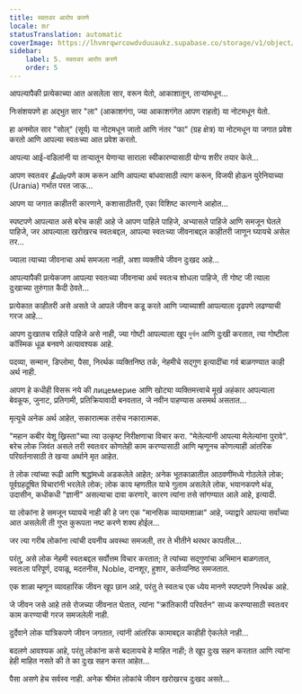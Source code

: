 ```yaml
---
title: स्वतःवर आरोप करणे
locale: mr
statusTranslation: automatic
coverImage: https://lhvmrqwrcowdvduuaukz.supabase.co/storage/v1/object/public/strapi-uploads/small_cover-tratado-de-psicologia-revolucionaria.webp-5e15e1cec4e0ebebcde5d7fc7565d8fd.webp
sidebar:
    label: 5. स्वतःवर आरोप करणे
    order: 5
---
```

आपल्यापैकी प्रत्येकाच्या आत असलेला सार, वरून येतो, आकाशातून, ताऱ्यांमधून...

निःसंशयपणे हा अद्भुत सार "ला" (आकाशगंगा, ज्या आकाशगंगेत आपण राहतो) या नोटमधून येतो.

हा अनमोल सार "सोल्" (सूर्य) या नोटमधून जातो आणि नंतर "फा" (ग्रह क्षेत्र) या नोटमधून या जगात प्रवेश करतो आणि आपल्या स्वतःच्या आत प्रवेश करतो.

आपल्या आई-वडिलांनी या ताऱ्यातून येणाऱ्या साराला स्वीकारण्यासाठी योग्य शरीर तयार केले...

आपण स्वतःवर தீவிரपणे काम करून आणि आपल्या बांधवासाठी त्याग करून, विजयी होऊन युरेनियाच्या (Urania) गर्भात परत जाऊ...

आपण या जगात काहीतरी कारणाने, कशासाठीतरी, एका विशिष्ट कारणाने आहोत...

स्पष्टपणे आपल्यात असे बरेच काही आहे जे आपण पाहिले पाहिजे, अभ्यासले पाहिजे आणि समजून घेतले पाहिजे, जर आपल्याला खरोखरच स्वतःबद्दल, आपल्या स्वतःच्या जीवनाबद्दल काहीतरी जाणून घ्यायचे असेल तर...

ज्याला त्याच्या जीवनाचा अर्थ समजला नाही, अशा व्यक्तीचे जीवन दुःखद आहे...

आपल्यापैकी प्रत्येकजण आपल्या स्वतःच्या जीवनाचा अर्थ स्वतःच शोधला पाहिजे, ती गोष्ट जी त्याला दुःखाच्या तुरुंगात कैदी ठेवते...

प्रत्येकात काहीतरी असे असते जे आपले जीवन कडू करते आणि ज्याच्याशी आपल्याला दृढपणे लढण्याची गरज आहे...

आपण दुःखातच राहिले पाहिजे असे नाही, ज्या गोष्टी आपल्याला खूप দুর্বল आणि दुःखी करतात, त्या गोष्टीला कॉस्मिक धूळ बनवणे अत्यावश्यक आहे.

पदव्या, सन्मान, डिप्लोमा, पैसा, निरर्थक व्यक्तिनिष्ठ तर्क, नेहमीचे सद्गुण इत्यादींचा गर्व बाळगण्यात काही अर्थ नाही.

आपण हे कधीही विसरू नये की лицемерие आणि खोट्या व्यक्तिमत्त्वाचे मूर्ख अहंकार आपल्याला बेवकूफ, जुनाट, प्रतिगामी, प्रतिक्रियावादी बनवतात, जे नवीन पाहण्यास असमर्थ असतात...

मृत्यूचे अनेक अर्थ आहेत, सकारात्मक तसेच नकारात्मक.

"महान कबीर येशू ख्रिस्ता"च्या त्या उत्कृष्ट निरीक्षणाचा विचार करा. "मेलेल्यांनी आपल्या मेलेल्यांना पुरावे". बरेच लोक जिवंत असले तरी स्वतःवर कोणतेही काम करण्यासाठी आणि म्हणूनच कोणत्याही आंतरिक परिवर्तनासाठी ते खऱ्या अर्थाने मृत आहेत.

ते लोक त्यांच्या रूढी आणि श्रद्धांमध्ये अडकलेले आहेत; अनेक भूतकाळातील आठवणींमध्ये गोठलेले लोक; पूर्वग्रहदूषित विचारांनी भरलेले लोक; लोक काय म्हणतील याचे गुलाम असलेले लोक, भयानकपणे थंड, उदासीन, कधीकधी "ज्ञानी" असल्याचा दावा करणारे, कारण त्यांना तसे सांगण्यात आले आहे, इत्यादी.

या लोकांना हे समजून घ्यायचे नाही की हे जग एक "मानसिक व्यायामशाळा" आहे, ज्याद्वारे आपल्या सर्वांच्या आत असलेली ती गुप्त कुरूपता नष्ट करणे शक्य होईल...

जर त्या गरीब लोकांना त्यांची दयनीय अवस्था समजली, तर ते भीतीने थरथर कापतील...

परंतु, असे लोक नेहमी स्वतःबद्दल सर्वोत्तम विचार करतात; ते त्यांच्या सद्गुणांचा अभिमान बाळगतात, स्वतःला परिपूर्ण, दयाळू, मदतनीस, Noble, दानशूर, हुशार, कर्तव्यनिष्ठ समजतात.

एक शाळा म्हणून व्यावहारिक जीवन खूप छान आहे, परंतु ते स्वतःच एक ध्येय मानणे स्पष्टपणे निरर्थक आहे.

जे जीवन जसे आहे तसे रोजच्या जीवनात घेतात, त्यांना "क्रांतिकारी परिवर्तन" साध्य करण्यासाठी स्वतःवर काम करण्याची गरज समजलेली नाही.

दुर्देवाने लोक यांत्रिकपणे जीवन जगतात, त्यांनी आंतरिक कामाबद्दल काहीही ऐकलेले नाही...

बदलणे आवश्यक आहे, परंतु लोकांना कसे बदलायचे हे माहित नाही; ते खूप दुःख सहन करतात आणि त्यांना हेही माहित नसते की ते का दुःख सहन करत आहेत...

पैसा असणे हेच सर्वस्व नाही. अनेक श्रीमंत लोकांचे जीवन खरोखरच दुःखद असते...

